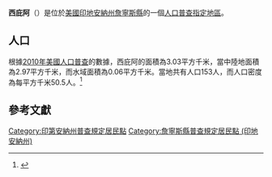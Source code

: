 {{noteTA
|G1=USState
|G2=地名
|G3=Unit
}}
{{Infobox settlement
|official_name            = 西庇阿
|native_name = Scipio
|settlement_type          = [[人口普查指定地區|人口普查指定地區]]
|image_skyline            = Jennings County Indiana Incorporated and Unincorporated areas Scipio Highlighted 1868328.svg
|imagesize                = 250px
|image_map                = 
|mapsize                  = 
|pushpin_map              = USA Indiana 
|pushpin_label            = 西庇阿
|pushpin_label_position   = top
|pushpin_map_caption      = 西庇阿在印地安納州的位置
|subdivision_type         = [[世界政區索引|國家]]
|subdivision_type1        = [[美国州份|州份]]
|subdivision_type2        = [[印地安納州行政区划|縣]]
|subdivision_name         = [[美国|美国]]
|subdivision_name1        = [[印地安納州|印地安納州]]
|subdivision_name2        = [[詹寧斯縣_(印地安納州)|詹寧斯縣]]
|elevation_ft             = 679
|elevation_m              = 207
|timezone                 = [[北美东部时区|北美东部时区]]
|area_total_km2           = 3.03
|area_land_km2            = 2.97
|area_water_km2           = 0.06
|area_total_sq_mi         = 
|area_land_sq_mi          = 
|area_water_sq_mi         = 
|population_as_of         = [[2010年美國人口普查|2010]]
|population_footnotes     = 
|population_total         = 153
|population_density_km2   = auto
|population_density_sq_mi = auto
|utc_offset               = -5
|coordinates              = {{coord|39|04|45|N|85|43|03|W|display=inline,title}}
| coor_pinpoint           = 
| coordinates_footnotes   = 
|timezone_DST             = EDT
|utc_offset_DST           = -4
|postal_code_type         = [[美國郵區編號|郵區編號]]
|postal_code              = 47273
|area_code                = {{link-en|电话区号812|Area code 812|812}}
|blank_name = [[地名信息系统|GNIS ID]]
|blank_info = 443126<ref name="GNIS">{{cite gnis|443126|Scipio}}</ref>
}}
'''西庇阿'''（{{lang-en|Scipio}}）是位於[[美國|美國]][[印地安納州|印地安納州]][[詹寧斯縣_(印地安納州)|詹寧斯縣]]的一個[[人口普查指定地區|人口普查指定地區]]。

== 人口 ==
根據[[2010年美國人口普查|2010年美國人口普查]]的數據，西庇阿的面積為3.03平方千米，當中陸地面積為2.97平方千米，而水域面積為0.06平方千米。當地共有人口153人，而人口密度為每平方千米50.5人。<ref name="GR8">{{cite web|url=http://factfinder2.census.gov|publisher=[[美国人口调查局|美国人口调查局]]|accessdate=2011-05-14|title=American FactFinder|archive-date=2013-09-11|archive-url=https://web.archive.org/web/20130911234518/http://factfinder2.census.gov/|dead-url=no}}</ref>

== 參考文獻 ==
{{reflist}}

{{詹寧斯縣 (印地安納州)}}

{{DEFAULTSORT:Scipio, Indiana}}
[[Category:印第安納州普查規定居民點|Category:印第安納州普查規定居民點]]
[[Category:詹寧斯縣普查規定居民點_(印地安納州)|Category:詹寧斯縣普查規定居民點 (印地安納州)]]

{{Indiana-geo-stub}}